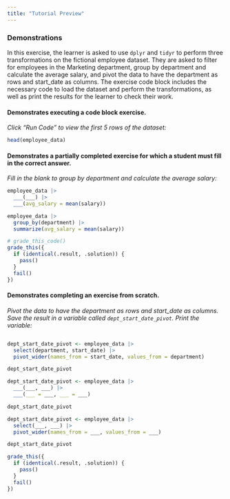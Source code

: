 ```yaml
---
title: "Tutorial Preview"
---
```


### Demonstrations
In this exercise, the learner is asked to use `dplyr` and `tidyr` to perform three transformations on the fictional employee dataset. They are asked to filter for employees in the Marketing department, group by department and calculate the average salary, and pivot the data to have the department as rows and start_date as columns. The exercise code block includes the necessary code to load the dataset and perform the transformations, as well as print the results for the learner to check their work.  


#### Demonstrates executing a code block exercise. 
*Click "Run Code" to view the first 5 rows of the dataset:*
```r
head(employee_data)
```


#### Demonstrates a partially completed exercise for which a student must fill in the correct answer.  
*Fill in the blank to group by department and calculate the average salary:*
```r
employee_data |> 
  ___(___) |> 
  ___(avg_salary = mean(salary))
```

```r
employee_data |> 
  group_by(department) |> 
  summarize(avg_salary = mean(salary))
```

<!-- I used grade_this() instead of grade_this_code(). grade_this_code() flagged answer incorrect if I typed `summarise` instead of `summarize`. That's because grade_this_code() passes if the result and solution code string outputs are an exact match. With grade_this(), the .result and .solution objects contain the RESULT. So, the student passes if the user's result from the code output is the same as the solution result (I could also use pass_if_equal() which automatically passes if .result is equal to .solution -->
```r
# grade_this_code()
grade_this({
  if (identical(.result, .solution)) {
    pass()
  }
  fail()
})
```


#### Demonstrates completing an exercise from scratch.  
*Pivot the data to have the department as rows and start_date as columns. Save the result in a variable called `dept_start_date_pivot`. Print the variable:*
```r

```

```r
dept_start_date_pivot <- employee_data |> 
  select(department, start_date) |> 
  pivot_wider(names_from = start_date, values_from = department)

dept_start_date_pivot
```

```r
dept_start_date_pivot <- employee_data |> 
  ___(___, ___) |> 
  ___(___ = ___, ___ = ___)

dept_start_date_pivot
```

```r
dept_start_date_pivot <- employee_data |> 
  select(___, ___) |> 
  pivot_wider(names_from = ___, values_from = ___)

dept_start_date_pivot
```


```r
grade_this({
  if (identical(.result, .solution)) {
    pass()
  }
  fail()
})
```
